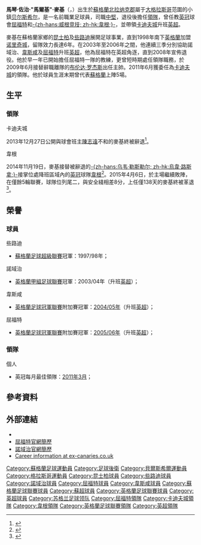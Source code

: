 {{noteTA|G1=足球|G2=FAcup|G3=英超|G4=蘇超
|T=zh-hans:马尔基·马凯; zh-hk:馬爾基·麥基;
|1=zh-hans:马凯; zh-hk:麥基;
|2=zh-hans:马尔科姆·乔治·"马尔基"·马凯; zh-hk:馬琴·佐治·"馬爾基"·麥基;
|3=zh-hans:女王公园; zh-hk:昆士柏;
|4=zh-hans:布伦达·罗杰斯; zh-hk:布蘭登·羅渣士;
}}
{{Infobox football biography
| name           = 馬爾基·麥基<br />''Malky Mackay''
| image          = Malky-Mackay.jpg
| image_size     = 220
| caption        = 
| fullname       = Malcolm George Mackay
| height         = {{height|ft=6|in=2}} 
| birth_date     = {{birth date and age|1972|2|19|df=yes}} 
| birth_place    = [[蘇格蘭|蘇格蘭]][[贝尔斯希尔|贝尔斯希尔]]
| currentclub    = [[蘇格蘭足球協會|蘇格蘭足球協會]] (performance director)
| position       = [[後衛_(足球)|中堅]]
| youthyears1    = 
| youthclubs1    = [[女王公园足球俱乐部|昆士柏]]
| years1         = 1990–1993 
| clubs1         = [[女王公园足球俱乐部|昆士柏]] 
| caps1          = 70 
| goals1         = 6  
| years2         = 1993–1998 
| clubs2         = [[凯尔特人足球俱乐部|些路迪]]
| caps2          = 34 
| goals2         = 4 
| years3         = 1998 
| clubs3         = → [[诺里奇城足球俱乐部|诺里奇城]]
| caps3          = 1 
| goals3         = 0 
| years4         = 1998–2004 
| clubs4         = [[诺里奇城足球俱乐部|诺里奇城]]
| caps4          = 212  
| goals4         = 15
| years5         = 2004–2005 
| clubs5         = [[西汉姆联足球俱乐部|韋斯咸]]
| caps5          = 18 
| goals5         = 2
| years6         = 2005–2008
| clubs6         = [[沃特福德足球俱乐部|屈福特]] 
| caps6          = 52  
| goals6         = 3  
| nationalyears1 = 2004
| nationalteam1  = [[蘇格蘭足球代表隊|蘇格蘭]]
| nationalcaps1  = 5  
| nationalgoals1 = 0 
| manageryears1  = 2008
| manageryears2  = 2009–2011
| manageryears3  = 2011–2013
| manageryears4  = 2014–2015
| manageryears5  = 2017–2018
| managerclubs1  = [[沃特福德足球俱乐部|沃特福德]] (看守)
| managerclubs2  = [[沃特福德足球俱乐部|沃特福德]]
| managerclubs3  = [[卡迪夫城足球俱乐部|卡迪夫城]]
| managerclubs4  = [[威根竞技足球俱乐部|威根]]
| managerclubs5  = [[蘇格蘭足球代表隊|蘇格蘭]] (看守)
| pcupdate       = 2011年10月25日 (二) 06:12 (UTC)
| ntupdate       = 2011年10月25日 (二) 06:12 (UTC)
}}
'''馬琴·佐治·"馬爾基"·麥基'''（{{lang-en|'''Malcolm George "Malky" Mackay'''}}，{{bd|1972年|2月19日|catidx=Mackay, Malky}}）出生於[[蘇格蘭|蘇格蘭]][[北拉纳克郡|北拉纳克郡]]屬于[[格拉斯哥|大格拉斯哥]]范圍的小鎮[[贝尔斯希尔|贝尔斯希尔]]，是一名前職業足球員，司職[[後衛_(足球)|中堅]]，退役後擔任[[教练|領隊]]，曾任教[[英冠|英冠]]球會[[沃特福德足球俱乐部|屈福特]]和[[威根竞技足球俱乐部|-{zh-hans:威根竞技; zh-hk:韋根;}-]]，並帶領[[卡迪夫城足球俱乐部|卡迪夫城]]升班[[英超|英超]]。

麥基在蘇格蘭家鄉的[[女王公园足球俱乐部|昆士柏]]及[[凯尔特人足球俱乐部|些路迪]]展開足球事業，直到1998年南下[[英格蘭|英格蘭]]加盟[[诺里奇城足球俱乐部|诺里奇城]]，留隊效力長達6年。在2003年至2006年之間，他連續三季分別協助諾域治、[[西汉姆联足球俱乐部|韋斯咸]]及[[沃特福德足球俱乐部|屈福特]]升班[[英超|英超]]，他為屈福特在英超角逐，直到2008年宣佈退役。他於早一年已開始擔任屈福特一隊的教練，更曾短時期處任領隊職務，於2009年6月接替辭職離隊的[[布伦达·罗杰斯|布伦达·罗杰斯]]出任主帥。2011年6月獲委任為[[卡迪夫城足球俱乐部|卡迪夫城]]的領隊。他於球員生涯末期曾代表[[蘇格蘭足球代表隊|蘇格蘭]]上陣5場。

==生平==
<!--
===球員===
;早年
Mackay began his career in his native [[Scotland|Scotland]], coming through the youth ranks of [[Queen's_Park_F.C.|Queen's Park]], before joining Scottish giants [[Celtic_F.C.|Celtic]] in the summer of 1993. He made  46 appearances in 5 years with the [[Glasgow|Glasgow]] club, and in September 1998 moved to England, joining [[Norwich_City_F.C.|Norwich City]] for a fee of £350,000 after a one-game loan spell.<ref name=soccerbase>{{Cite web|url=http://www.soccerbase.com/players/player.sd?player_id=9397|title=Malky Mackay|publisher=[[Racing_Post|Racing Post]]|work=[[Soccerbase|Soccerbase]]|accessdate=5 February 2011}}</ref>

;諾域治
At the end of the [[2001-02_in_English_football|2001–02]] season Norwich fans voted Mackay in second place behind [[Gary_Holt_(footballer)|Gary Holt]] in the voting for [[Norwich_City_player_of_the_year|Norwich City player of the year]]. In the [[2003-04_in_English_football|2003–04]] season, his sixth at Norwich, the club was promoted to the [[FA_Premier_League|Premier League]] after winning [[Football_League_Division_One|Division One]], however he was released by Norwich at the end of the season. He was named in the [[Football_League_First_Division|Football League First Division]] Team of the Year in the 2003–04 in which they got promoted. Arguably Mackay's most famous moment at Norwich was during a local derby against Ipswich Town, in which he scored two goals.<ref>{{Cite web|url=http://www.watfordfc.com/page/NewsDetail/0,,10400~1369450,00.html|title=Three's the magic number for Mackay|publisher=Watford Football Club|accessdate=5 February 2011|date=18 August 2008}}</ref>

;韋斯咸
Mackay signed for [[West_Ham_United_F.C.|West Ham United]], before getting a chance to play in the [[FA_Premier_League|Premier League]], for £300,000 on 10 September 2004. He played 18 league games for the Hammers, although none after March, as West Ham reached the play-offs, beating [[Preston_North_End_F.C.|Preston North End]] in the final to reach the Premier League. Mackay was released before playing a top flight game.<ref name=soccerbase/>

;屈福特
Mackay was picked up on a free transfer by [[Aidy_Boothroyd|Aidy Boothroyd]] as part of his rebuilding of [[Watford_F.C.|Watford]] and soon become one of the key figures in Boothroyd's side. Mackay's experience was an invaluable asset to [[Watford_F.C.|Watford]] and alongside [[Clarke_Carlisle|Clarke Carlisle]] and [[Jay_Demerit|Jay Demerit]], Mackay was involved in some fantastic defensive displays as well as scoring some vital goals, including one against [[Luton_Town_F.C._and_Watford_F.C._rivalry|fierce rivals]] [[Luton_Town_F.C.|Luton Town]] at [[Kenilworth_Road|Kenilworth Road]] in a 2–1 victory.<ref>{{Citenews|url=http://news.bbc.co.uk/sport1/hi/football/eng_div_1/4560238.stm|title=Luton 1–2 Watford|publisher=BBC Sport|accessdate=5 February 2011|date=2 January 2006}}</ref> At the end of the [[2005-06_in_English_football|2005–06 season]] Mackay achieved the feat of being promoted to the [[Premier_League|Premier League]] for the third successive season, as [[Watford_F.C.|Watford]] defeated [[Leeds_United_A.F.C.|Leeds United]] 3–0 in the [[2006_Football_League_Championship_play-off_Final|play-off final]].<ref>{{citenews|url=http://news.bbc.co.uk/sport1/hi/football/eng_div_1/4771857.stm|title=Leeds 0–3 Watford|publisher=BBC Sport|accessdate=5 February 2011|date=21 May 2006}}</ref>

After having been released following his two previous promotion campaigns, Mackay was assured by Boothroyd that he would play a part in Watford's Premier League campaign, citing his experience as an important asset to the team. Although he was not a first-team regular, Mackay made 14 Premier League appearances in [[2006-07_Watford_F.C._season|2006–07]]. In January 2007, Mackay took his first step into coaching by being promoted to first team coach, following the departure of [[Dave_Hockaday|Dave Hockaday]].<ref>{{Citenews|url=http://www.dailymail.co.uk/sport/football/article-428256/Hockaday-feels-Hornets-sting.html|title=Hockaday feels Hornets' sting|work=[[Daily_Mail|Daily Mail]]|accessdate=5 February 2011|date=11 January 2007|first=Neil|last=Ashton}}</ref>

In the [[2007-08_in_English_football|2007–08]] season Mackay's only first team appearance came during an [[FA_Cup|FA Cup]] tie against [[Wolves_F.C.|Wolves]] in January 2008. He took over as [[caretaker_manager|caretaker manager]] at Watford on 4 November 2008 following the departure of [[Aidy_Boothroyd|Aidy Boothroyd]].<ref name="Boothroyd needed break - Simpson">{{cite news|title=Boothroyd needed break – Simpson|url=http://news.bbc.co.uk/sport1/hi/football/teams/w/watford/7707938.stm|publisher=[[BBC_Sport|BBC Sport]]|date=4 November 2008|accessdate=5 February 2011}}</ref> but his spell in charge lasted just 5 games after former [[Chelsea_F.C.|Chelsea]] reserve coach [[Brendan_Rodgers|Brendan Rodgers]] was appointed on a long term basis by then Watford chairman [[Graham_Simpson_(businessman)|Graham Simpson]].

===國家隊===
During his sixth and final season at [[Norwich_City_F.C.|Norwich]], at the age of 32, Mackay became the oldest man to make his debut for [[Scotland_national_football_team|Scotland]] in 37 years.<ref>{{citenews|url=http://www.dailymail.co.uk/sport/football/article-1351582/Malky-Mackay-He-came-hard-way-preaches-beautiful-game.html|title=The Real Mackay: He came up the hard way but preaches the beautiful game... meet Malky Mackay|work=[[Daily_Mail|Daily Mail]]|accessdate=5 February 2011|date=29 January 2011|first=Ivan|last=Speck}}</ref> It came in a 1–0 defeat to [[Denmark_national_football_team|Denmark]]; Mackay later played in a 1–0 victory over [[Estonia_national_football_team|Estonia]] and a 4–1 win against [[Trinidad_and_Tobago_national_football_team|Trinidad & Tobago]]. In total, Mackay won five caps for Scotland.<ref>{{cite web|url=http://www.scottishfa.co.uk/football_player_profile.cfm?page=823&playerID=13629&CFID=1540811&CFTOKEN=30413448|title=Malky Mackay- A squad|publisher=Scottish Football Association|accessdate=16 October 2009}}</ref>
-->
===領隊===
<!--
;屈福特
After [[Brendan_Rodgers|Brendan Rodgers]] resigned in June 2009, Mackay took over as the manager of Watford. Watford drew 1–1 on their league visit to Reading on 26 September 2009, and by their second meeting late in the season Rodgers had been dismissed by Reading after only a few months in charge.<ref>{{Cite web|url=http://news.bbc.co.uk/sport1/hi/football/eng_div_1/8263718.stm|title=Reading 1–1 Watford|publisher=BBC Sport|accessdate=5 February 2011|date=26 September 2009}}</ref><ref>{{cite web|url=http://news.bbc.co.uk/sport1/hi/football/teams/r/reading/8417263.stm|title=Boss Brendan Rodgers leaves Reading by mutual consent|publisher=BBC Sport|accessdate=5 February 2011|date=17 December 2009}}</ref> As for Mackay and Watford, [[2009–10_Watford_F.C._season|2009–10]] was a difficult season where their Championship status was under threat for a long time, but by the end of April survival had been achieved, ironically against Reading.<ref>{{cite web|url=http://news.bbc.co.uk/sport1/hi/football/eng_div_1/8633300.stm|title=Watford 3–0 Reading|publisher=BBC Sport|accessdate=5 February 2011|date=24 April 2010}}</ref>

During the [[2010–11_Watford_F.C._season|2010–11 season]], Mackay was linked with the assistant manager's job at Premier League side Newcastle United, as well as with the managers job at fellow Championship side Burnley.<ref>{{Citenews|url=http://www.watfordobserver.co.uk/sport/watfordfc/watfordfcnews/8776162._Malky_is_fundamental_to_what_we_re_building_/?action=complain&cid=9043671|title=Chief executive says Watford would not welcome approach from likes of Burnley and Newcastle United|work=[[Watford_Observer|Watford Observer]]|accessdate=5 February 2011|date=7 January 2011|first=Frank|last=Smith}}</ref> In March 2011, Mackay, along with assistant manager [[Sean_Dyche|Sean Dyche]], signed a deal at Watford to extend their respective tenures at the club by a further three-and-a-half years.<ref>{{cite web|title=Watford boss Malky Mackay agrees new deal|url=http://news.bbc.co.uk/sport1/hi/football/teams/w/watford/9414594.stm|publisher=BBC Sport|accessdate=4 March 2011|date=4 March 2011}}</ref> Watford ended the season 14th in the Football League Championship.
-->
;卡迪夫城
<!--
On 15 June 2011, Cardiff made an approach for Mackay, but Watford released a statement saying that they declined permission for the Welsh club to speak to him.<ref>{{cite news |title=CLUB STATEMENT: OFFICIAL APPROACH REJECTED |url=http://www.watfordfc.com/page/NewsDetail/0,,10400~2376588,00.html |work=Watford F.C. Official Site |publisher=Watford F.C. |date=15 June 2011 |accessdate=15 June 2011 |archive-url=https://web.archive.org/web/20110921015415/http://www.watfordfc.com/page/NewsDetail/0%2C%2C10400~2376588%2C00.html |archive-date=2011-09-21 |dead-url=yes }}</ref> The following day, Watford gave Cardiff the permission to speak to Mackay following a decision made by Lawrence Bassini and the Watford board. It is believed this discussion was about Mackay admiration for a higher wage and thus the desire to leave Watford.<ref>{{cite news |title=MACKAY TALKS BEGIN WITH 'CITY |url=http://www.cardiffcityfc.co.uk/page/NewsDetail/0,,10335~2377373,00.html |work=Cardiff City F.C. Official Site |publisher=Cardiff City Football Club |date=16 June 2011 |accessdate=16 June 2011}}</ref><ref>{{cite news |title=Malky’s on his way to Cardiff |url=http://www.thesun.co.uk/sol/homepage/sport/football/3640367/Malky-Mackay-is-on-his-way-to-Cardiff.html |publisher=[[The_Sun_(United_Kingdom)|The Sun]] |date=16 June 2011 |accessdate=16 June 2011 |first=Charlie |last=Wyett}}</ref> Mackay's appointment was formally announced on 17 June 2011, where he signed a three year contract and Watford were paid an undisclosed fee (believed to be around £300,000) in compensation.<ref>{{cite news |title=Cardiff City appoint Watford's Malky Mackay as manager |url=http://news.bbc.co.uk/sport1/hi/football/13680791.stm |work=BBC Sport |publisher=British Broadcasting Corporation |date=17 June 2011 |accessdate=17 June 2011}}</ref> His competitive reign began with a 1-0 win over [[West_Ham_United_F.C.|West Ham United]]. On 6 October, Mackay was nominated for the September [[Football_League_Championship|Championship]] [[Football_League_Championship_Manager_of_the_Month|Manager of the Month]] award after being undeafted in September, which was ended by a 2-1 loss to [[Hull_City_A.F.C.|Hull City]] on 1 October.<ref>{{cite news |title=Malky shortlisted for Award |url=http://www.cardiffcityfc.co.uk/page/NewsDetail/0,,10335~2473943,00.html? |publisher=Cardiff City Football Club |date=6 October 2011 |accessdate=6 October 2011 |archive-url=https://web.archive.org/web/20111007080949/http://www.cardiffcityfc.co.uk/page/NewsDetail/0%2C%2C10335~2473943%2C00.html |archive-date=2011-10-07 |dead-url=yes }}</ref> He missed out on the award to [[Middlesbrough_F.C.|Middlesbrough's]] [[Tony_Mowbray|Tony Mowbray]].
-->
2013年12月27日公開與球會班主[[陳志遠_(商人)|陳志遠]]不和的麥基終被辭退<ref>{{cite news |language=en |url=http://www.bbc.com/sport/0/wales/25526438 |title=Malky Mackay: Cardiff City sack manager |publisher=''[[BBC_Sport|BBC Sport]]'' |date=2013-12-27 |accessdate=2013-12-28 |archive-date=2015-11-22 |archive-url=https://web.archive.org/web/20151122060747/http://www.bbc.com/sport/0/wales/25526438 |dead-url=no }}</ref>。

;韋根
2014年11月19日，麥基接替被辭退的[[乌韦·勒斯勒尔|-{zh-hans:乌韦·勒斯勒尔; zh-hk:烏韋·路斯拿;}-]]接掌位處降班區域內的[[英冠|英冠]]球隊[[威根竞技足球俱乐部|韋根]]<ref name="Malky Mackay">{{citenews |language =en |url =http://www.bbc.com/sport/0/football/30113956 |title =Malky Mackay: Wigan Athletic confirm new manager |work =''[[BBC_Sport|BBC Sport]]'' |date =2014-11-19 |accessdate =2014-11-19 |archive-date =2014-11-20 |archive-url =https://web.archive.org/web/20141120082034/http://www.bbc.com/sport/0/football/30113956 |dead-url =no }}</ref>。2015年4月6日，於主場繼續敗陣，在僅餘5輪聯賽，球隊位列尾二，與安全綫相差8分，上任僅138天的麥基終被革退<ref name="Malky Mackay2">{{citenews |language = en |url = http://www.bbc.com/sport/0/football/32198276 |title = Malky Mackay sacked as Wigan manager after 138 days in charge |work = ''[[BBC_Sport|BBC Sport]]'' |date = 2015-04-06 |accessdate = 2014-04-07 |archive-date = 2015-04-06 |archive-url = https://web.archive.org/web/20150406222738/http://www.bbc.com/sport/0/football/32198276 |dead-url = no }}</ref>。

== 榮譽 ==
=== 球員 ===
;些路迪
* [[蘇格蘭足球超級聯賽|蘇格蘭足球超級聯賽]]冠軍：1997/98年；

;諾域治
* [[英格蘭足球聯賽|英格蘭甲組足球聯賽]]冠軍：2003/04年（升班[[英超|英超]]）；

;韋斯咸
* [[英格蘭足球冠軍聯賽|英格蘭足球冠軍聯賽]]附加賽冠軍：[[2004年至2005年英格蘭足球冠軍聯賽#附加賽|2004/05年]]（升班[[英超|英超]]）；

;屈福特
* [[英格蘭足球冠軍聯賽|英格蘭足球冠軍聯賽]]附加賽冠軍：[[2005年至2006年英格蘭足球冠軍聯賽#2005－2006年球季結果|2005/06年]]（升班[[英超|英超]]）；

=== 領隊 ===
;個人
* 英冠每月最佳領隊：[[2010年至2011年英格蘭足球冠軍聯賽#每月最佳領隊|2011年3月]]；

== 參考資料 ==
{{Reflist}}

== 外部連結 ==
*{{soccerbase|id=9397|name=馬爾基·麥基}}
*[https://web.archive.org/web/20080517060349/http://www.watfordfc.premiumtv.co.uk/page/ProfilesDetail/0,,10400~8746,00.html 屈福特官網簡歷]
*[http://www.canaries.premiumtv.co.uk/page/ProfilesDetail/0,,10355~8746,00.html.html 諾域治官網簡歷]{{Dead link|date=2019年12月 |bot=InternetArchiveBot |fix-attempted=yes }}
*[https://web.archive.org/web/20120207203635/http://www.ex-canaries.co.uk/players/mackay.htm Career information at ex-canaries.co.uk]

{{蘇格蘭足球代表隊領隊}}
{{屈福特領隊}}
{{卡迪夫城領隊}}
{{2003/04年甲組PFA年度最佳陣容}}

{{DEFAULTSORT:Mackay, Malky}}
[[Category:蘇格蘭足球運動員|Category:蘇格蘭足球運動員]]
[[Category:足球後衛|Category:足球後衛]]
[[Category:貝爾斯希爾運動員|Category:貝爾斯希爾運動員]]
[[Category:格拉斯哥運動員|Category:格拉斯哥運動員]]
[[Category:昆士柏球員|Category:昆士柏球員]]
[[Category:些路迪球員|Category:些路迪球員]]
[[Category:諾域治球員|Category:諾域治球員]]
[[Category:屈福特球員|Category:屈福特球員]]
[[Category:韋斯咸球員|Category:韋斯咸球員]]
[[Category:蘇格蘭足球聯賽球員|Category:蘇格蘭足球聯賽球員]]
[[Category:蘇超球員|Category:蘇超球員]]
[[Category:英格蘭足球聯賽球員|Category:英格蘭足球聯賽球員]]
[[Category:英超球員|Category:英超球員]]
[[Category:苏格兰足球领队|Category:苏格兰足球领队]]
[[Category:屈福特領隊|Category:屈福特領隊]]
[[Category:卡迪夫城領隊|Category:卡迪夫城領隊]]
[[Category:韋根領隊|Category:韋根領隊]]
[[Category:英格蘭足球聯賽領隊|Category:英格蘭足球聯賽領隊]]
[[Category:英超領隊|Category:英超領隊]]